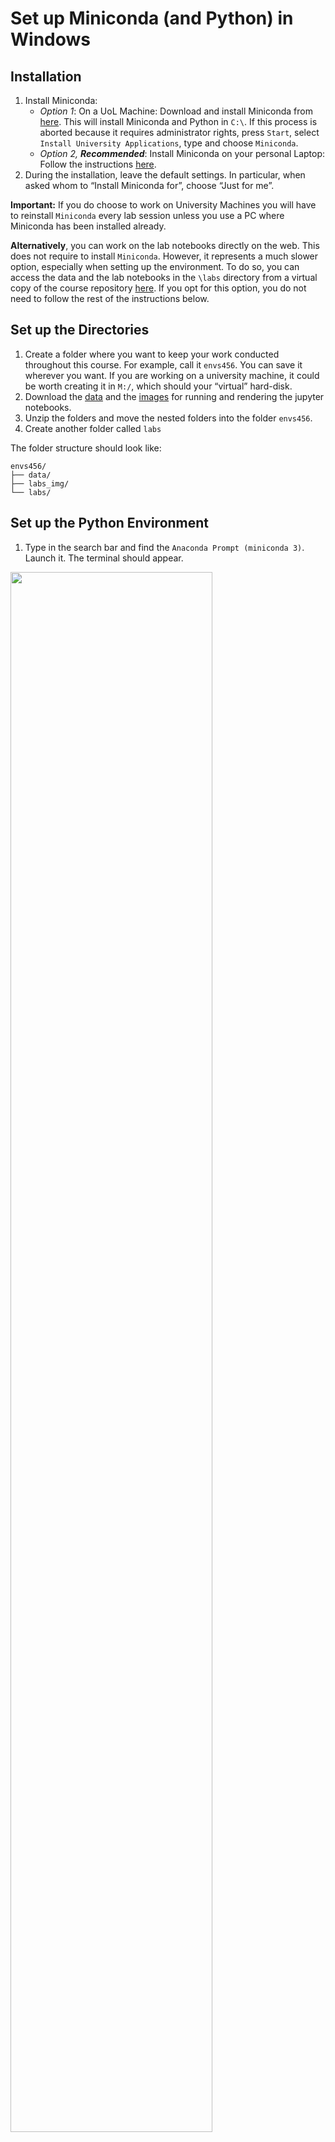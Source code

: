 ﻿
# Set up Miniconda (and Python) in Windows {.unnumbered}

## Installation 

1. Install Miniconda:
	- *Option 1*: On a UoL Machine: Download and install Miniconda from [here](https://repo.anaconda.com/miniconda/Miniconda3-latest-Windows-x86_64.exe). This will install Miniconda and Python in `C:\`. If this process is aborted because it requires administrator rights, press `Start`, select `Install University Applications`, type and choose `Miniconda`.
	- *Option 2, **Recommended***: Install Miniconda on your personal Laptop: Follow the instructions [here](https://docs.conda.io/projects/miniconda/en/latest/miniconda-install.html).
2. During the installation, leave the default settings. In particular, when asked whom to "Install Miniconda for", choose "Just for me".

**Important:** If you do choose to work on University Machines you will have to reinstall `Miniconda` every lab session unless you use a PC where Miniconda has been installed already. 

**Alternatively**, you can work on the lab notebooks directly on the web. This does not require to install `Miniconda`. However, it represents a much slower option, especially when setting up the environment. To do so, you can access the data and the lab notebooks in the `\labs` directory from a virtual copy of the course repository [here](https://mybinder.org/v2/gh/GDSL-UL/wma/HEAD). If you opt for this option, you do not need to follow the rest of the instructions below.

## Set up the Directories

1. Create a folder where you want to keep your work conducted throughout this course. For example, call it `envs456`. You can save it wherever you want. If you are working on a university machine, it could be worth creating it in `M:/`, which should your "virtual" hard-disk.
2. Download the [data](https://minhaskamal.github.io/DownGit/#/home?url=https://github.com/GDSL-UL/wma/tree/main/data) and the [images](https://minhaskamal.github.io/DownGit/#/home?url=https://github.com/GDSL-UL/wma/tree/main/lab_img) for running and rendering the jupyter notebooks. 
3. Unzip the folders and move the nested folders into the folder `envs456`.
4. Create another folder called `labs`

The folder structure should look like:

```
envs456/
├── data/
├── labs_img/
└── labs/
```

## Set up the Python Environment

1. Type in the search bar and find the `Anaconda Prompt (miniconda 3)`. Launch it. The terminal should appear.

<img src = "../img/windows_anaconda.png" width="80%">

2. Download the file [envs456.yml](https://github.com/GDSL-UL/wma/blob/main/envs456.yml) in the folder `envs456`.
3. In the **Anaconda Terminal** write  `conda env create -n envs456 --file C:\envs456\envs456.yml` and press `Enter`; if the file is located elsewhere you'll need to use the corresponding file path.
4. If you are prompted any questions, press `y`. This process will install all the packages necessary to carry out the lab sessions.
5. In the **Anaconda Terminal** write `conda activate envs456` and press `Enter`. This activates your working environment.
6.  *Optional*: Configuration of Jupyter Notebooks
	- In the **Anaconda Terminal**, write `jupyter server --generate-config` and press enter. This, at least in Windows, should create a file to: `C:\Users\username\.jupyter\jupyter_server_config.py`.
	- Open the file with a text editor (e.g. [Notepad++](https://notepad-plus-plus.org)), do a  `ctrl-f`  search for:  `c.ServerApp.root_dir`, uncomment it by removing the and change it to  `c.ServerApp.notebook_dir = 'C:\\your\\new\\path`, for example the directory where you created the `envs456` folder. In the University Machines, it is advised to work on the directory `M:\`. 
	- Save the file and close it.
	
<img src = "../img/config.png" width="80%">
	
## Start a Lab Session
1. Download the Jupyter Notebook of the session in your folder. Choose one jupyter notebook and click "Dowload raw file" as shown below

<img src = "../img/raw.png" width="80%">

2. Save the file in the `labs` folder within your `envs456` folder on your machine.
3. Type in the search bar, find and open the `Anaconda Prompt (miniconda 3)`. 
4. In the **Anaconda Terminal** write and run `conda activate envs456`.
5. In the **Anaconda Terminal** write and run `jupyter notebook`. This should open Jupyter Notebook in your default browser. 

<img src = "../img/jupyter.png" width="80%">

6. Navigate to your course folder in and double click on the notebook downloaded in step 1. 
7. You can now work on your copy of the notebook.
